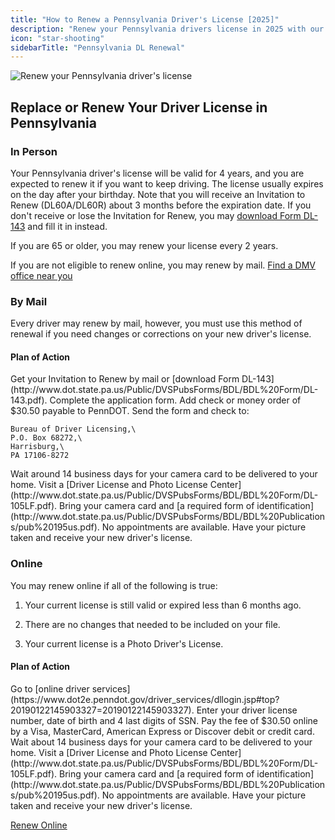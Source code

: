 ```yaml
---
title: "How to Renew a Pennsylvania Driver's License [2025]"
description: "Renew your Pennsylvania drivers license in 2025 with our simple, step-by-step guide. Find all the necessary requirements, forms, fees, and online renewal options to ensure a hassle-free experience. Stay legal and avoid fines - start your renewal process now!"
icon: "star-shooting"
sidebarTitle: "Pennsylvania DL Renewal"
---
```


![Renew your Pennsylvania driver's license](https://driving-tests.org/wp-content/uploads/2024/07/renew-pennsylvania-drivers-license.jpg)

## Replace or Renew Your Driver License in Pennsylvania

### In Person

Your Pennsylvania driver's license will be valid for 4 years, and you are expected to renew it if you want to keep driving. The license usually expires on the day after your birthday. Note that you will receive an Invitation to Renew (DL60A/DL60R) about 3 months before the expiration date. If you don't receive or lose the Invitation for Renew, you may [download Form DL-143](http://www.dot.state.pa.us/Public/DVSPubsForms/BDL/BDL%20Form/DL-143.pdf) and fill it in instead.

If you are 65 or older, you may renew your license every 2 years.

If you are not eligible to renew online, you may renew by mail.
[Find a DMV office near you](https://driving-tests.org/dmv-near-me/)

### By Mail

Every driver may renew by mail, however, you must use this method of renewal if you need changes or corrections on your new driver's license.

#### Plan of Action

<Steps>
  <Step title="Step 1">
    Get your Invitation to Renew by mail or [download Form DL-143](http://www.dot.state.pa.us/Public/DVSPubsForms/BDL/BDL%20Form/DL-143.pdf).
  </Step>

  <Step title="Step 2">
    Complete the application form.
  </Step>

  <Step title="Step 3">
    Add check or money order of $30.50 payable to PennDOT.
  </Step>

  <Step title="Step 4">
    Send the form and check to:

    Bureau of Driver Licensing,\
    P.O. Box 68272,\
    Harrisburg,\
    PA 17106-8272
  </Step>

  <Step title="Step 5">
    Wait around 14 business days for your camera card to be delivered to your home.
  </Step>

  <Step title="Step 6">
    Visit a [Driver License and Photo License Center](http://www.dot.state.pa.us/Public/DVSPubsForms/BDL/BDL%20Form/DL-105LF.pdf). Bring your camera card and [a required form of identification](http://www.dot.state.pa.us/Public/DVSPubsForms/BDL/BDL%20Publications/pub%20195us.pdf). No appointments are available.
  </Step>

  <Step title="Step 7">
    Have your picture taken and receive your new driver's license.
  </Step>
</Steps>

### Online

You may renew online if all of the following is true:

1. Your current license is still valid or expired less than 6 months ago.

2. There are no changes that needed to be included on your file.

3. Your current license is a Photo Driver's License.

#### Plan of Action

<Steps>
  <Step title="Step 1">
    Go to [online driver services](https://www.dot2e.penndot.gov/driver_services/dllogin.jsp#top?20190122145903327=20190122145903327).
  </Step>

  <Step title="Step 2">
    Enter your driver license number, date of birth and 4 last digits of SSN.
  </Step>

  <Step title="Step 3">
    Pay the fee of $30.50 online by a Visa, MasterCard, American Express or Discover debit or credit card.
  </Step>

  <Step title="Step 4">
    Wait about 14 business days for your camera card to be delivered to your home.
  </Step>

  <Step title="Step 5">
    Visit a [Driver License and Photo License Center](http://www.dot.state.pa.us/Public/DVSPubsForms/BDL/BDL%20Form/DL-105LF.pdf). Bring your camera card and [a required form of identification](http://www.dot.state.pa.us/Public/DVSPubsForms/BDL/BDL%20Publications/pub%20195us.pdf). No appointments are available.
  </Step>

  <Step title="Step 6">
    Have your picture taken and receive your new driver's license.
  </Step>
</Steps>

[Renew Online](https://www.dot2e.penndot.gov/driver_services/dllogin.jsp#top?20190122145903327=20190122145903327)

<Snippet file="renewal-state-block.mdx" />